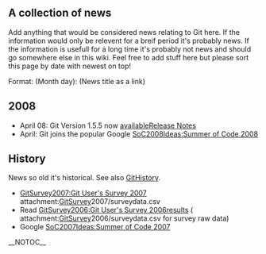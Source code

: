 == A collection of news ==
Add anything that would be considered news relating to Git here. If the information would only be relevent for a breif period it's probably news. If the information is usefull for a long time it's probably not news and should go somewhere else in this wiki. Feel free to add stuff here but please sort this page by date with newest on top!

Format: (Month day): (News title as a link)

== 2008 ==

* April 08: Git Version 1.5.5 now [http://kernel.org/pub/software/scm/git/ available][http://www.kernel.org/pub/software/scm/git/docs/RelNotes-1.5.5.txt Release Notes]
* April: Git joins the popular Google [[SoC2008Ideas:Summer of Code 2008]]

== History ==
News so old it's historical. See also [[GitHistory]].

* [[GitSurvey2007:Git User's Survey 2007]] attachment:[[GitSurvey]]2007/surveydata.csv
* Read [[GitSurvey2006:Git User's Survey 2006]]results ( attachment:[[GitSurvey]]2006/surveydata.csv for survey raw data)
* Google [[SoC2007Ideas:Summer of Code 2007]]

__NOTOC__